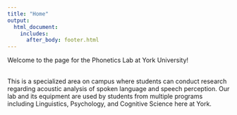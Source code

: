 ```yaml
---
title: "Home"
output:
  html_document:
    includes:
      after_body: footer.html
---
```


Welcome to the page for the Phonetics Lab at York University! 

<br> This is a specialized area on campus where students can conduct research regarding acoustic analysis of spoken language and speech perception. Our lab and its equipment are used by students from multiple programs including Linguistics, Psychology, and Cognitive Science here at York. 